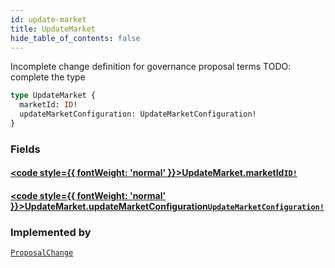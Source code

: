 ```yaml
---
id: update-market
title: UpdateMarket
hide_table_of_contents: false
---
```








Incomplete change definition for governance proposal terms
TODO: complete the type

```graphql
type UpdateMarket {
  marketId: ID!
  updateMarketConfiguration: UpdateMarketConfiguration!
}
```


### Fields

#### [<code style={{ fontWeight: 'normal' }}>UpdateMarket.<b>marketId</b></code>](#)<Bullet />[`ID!`](/testnet/api/graphql/scalars/id) <Badge class="secondary" text="non-null"/> <Badge class="secondary" text="scalar"/>
> 
> 

#### [<code style={{ fontWeight: 'normal' }}>UpdateMarket.<b>updateMarketConfiguration</b></code>](#)<Bullet />[`UpdateMarketConfiguration!`](/testnet/api/graphql/objects/update-market-configuration) <Badge class="secondary" text="non-null"/> <Badge class="secondary" text="object"/>
> 
> 



### Implemented by

[`ProposalChange`](/testnet/api/graphql/unions/proposal-change)  <Badge class="secondary" text="union"/>



